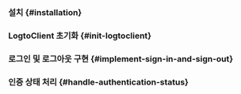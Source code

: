 

<PythonGuideTip />

### 설치 \{#installation}

<Installation />

### LogtoClient 초기화 \{#init-logtoclient}

<InitLogtoClient />

### 로그인 및 로그아웃 구현 \{#implement-sign-in-and-sign-out}

<ImplementSignInAndSignOutRoutes />

### 인증 상태 처리 \{#handle-authentication-status}

<HandleAuthenticationStatus />

<Checkpoint />
